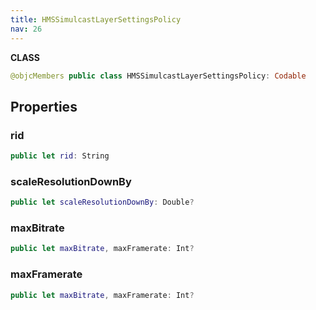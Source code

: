 ```yaml
---
title: HMSSimulcastLayerSettingsPolicy
nav: 26
---
```


**CLASS**
```swift
@objcMembers public class HMSSimulcastLayerSettingsPolicy: Codable
```
## Properties
### rid
```swift
public let rid: String
```
### scaleResolutionDownBy
```swift
public let scaleResolutionDownBy: Double?
```
### maxBitrate
```swift
public let maxBitrate, maxFramerate: Int?
```
### maxFramerate
```swift
public let maxBitrate, maxFramerate: Int?
```
